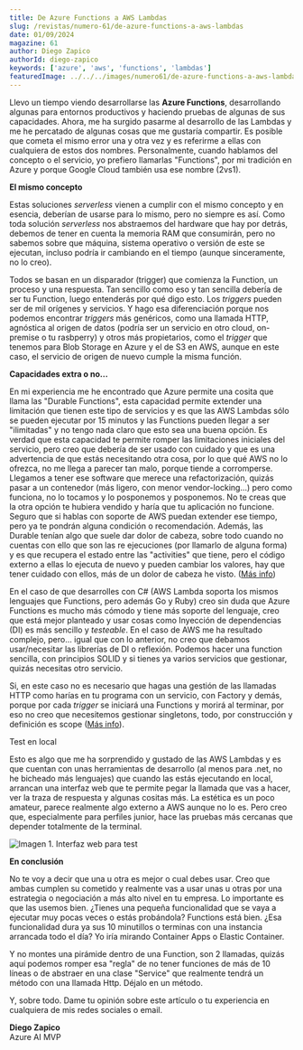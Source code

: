 ---
title: De Azure Functions a AWS Lambdas
slug: /revistas/numero-61/de-azure-functions-a-aws-lambdas
date: 01/09/2024
magazine: 61
author: Diego Zapico
authorId: diego-zapico
keywords: ['azure', 'aws', 'functions', 'lambdas']
featuredImage: ../../../images/numero61/de-azure-functions-a-aws-lambdas/image1.png
---

Llevo un tiempo viendo desarrollarse las **Azure Functions**,
desarrollando algunas para entornos productivos y haciendo pruebas de
algunas de sus capacidades. Ahora, me ha surgido pasarme al desarrollo
de las Lambdas y me he percatado de algunas cosas que me gustaría
compartir. Es posible que cometa el mismo error una y otra vez y es
referirme a ellas con cualquiera de estos dos nombres. Personalmente,
cuando hablamos del concepto o el servicio, yo prefiero llamarlas
"Functions", por mi tradición en Azure y porque Google Cloud también usa
ese nombre (2vs1).

**El mismo concepto**

Estas soluciones *serverless* vienen a cumplir con el mismo concepto y
en esencia, deberían de usarse para lo mismo, pero no siempre es así.
Como toda solución *serverless* nos abstraemos del hardware que hay por
detrás, debemos de tener en cuenta la memoria RAM que consumirán, pero
no sabemos sobre que máquina, sistema operativo o versión de este se
ejecutan, incluso podría ir cambiando en el tiempo (aunque sinceramente,
no lo creo).

Todos se basan en un disparador (trigger) que comienza la Function, un
proceso y una respuesta. Tan sencillo como eso y tan sencilla debería de
ser tu Function, luego entenderás por qué digo esto. Los *triggers*
pueden ser de mil orígenes y servicios. Y hago esa diferenciación porque
nos podemos encontrar *triggers* más genéricos, como una llamada HTTP,
agnóstica al origen de datos (podría ser un servicio en otro cloud,
on-premise o tu rasbperry) y otros más propietarios, como el *trigger*
que tenemos para Blob Storage en Azure y el de S3 en AWS, aunque en este
caso, el servicio de origen de nuevo cumple la misma función.

**Capacidades extra o no...**

En mi experiencia me he encontrado que Azure permite una cosita que
llama las "Durable Functions", esta capacidad permite extender una
limitación que tienen este tipo de servicios y es que las AWS Lambdas
sólo se pueden ejecutar por 15 minutos y las Functions pueden llegar a
ser "ilimitadas" y no tengo nada claro que esto sea una buena opción. Es
verdad que esta capacidad te permite romper las limitaciones iniciales
del servicio, pero creo que debería de ser usado con cuidado y que es
una advertencia de que estás necesitando otra cosa, por lo que qué AWS
no lo ofrezca, no me llega a parecer tan malo, porque tiende a
corromperse. Llegamos a tener ese software que merece una
refactorización, quizás pasar a un contenedor (más ligero, con menor
vendor-locking...) pero como funciona, no lo tocamos y lo posponemos y
posponemos. No te creas que la otra opción te hubiera vendido y haría
que tu aplicación no funcione. Seguro que si hablas con soporte de AWS
puedan extender ese tiempo, pero ya te pondrán alguna condición o
recomendación. Además, las Durable tenían algo que suele dar dolor de
cabeza, sobre todo cuando no cuentas con ello que son las re ejecuciones
(por llamarlo de alguna forma) y es que recupera el estado entre las
"activities" que tiene, pero el código externo a ellas lo ejecuta de
nuevo y pueden cambiar los valores, hay que tener cuidado con ellos, más
de un dolor de cabeza he visto. ([Más
info](https://www.compartimoss.com/revistas/numero-48/azure-functions-best-practices/))

En el caso de que desarrolles con C# (AWS Lambda soporta los mismos
lenguajes que Functions, pero además Go y Ruby) creo sin duda que Azure
Functions es mucho más cómodo y tiene más soporte del lenguaje, creo que
está mejor planteado y usar cosas como Inyección de dependencias (DI) es
más sencillo y *testeable*. En el caso de AWS me ha resultado complejo,
pero... igual que con lo anterior, no creo que debamos usar/necesitar
las librerías de DI o reflexión. Podemos hacer una function sencilla,
con principios SOLID y si tienes ya varios servicios que gestionar,
quizás necesitas otro servicio.

Si, en este caso no es necesario que hagas una gestión de las llamadas
HTTP como harías en tu programa con un servicio, con Factory y demás,
porque por cada *trigger* se iniciará una Functions y morirá al
terminar, por eso no creo que necesitemos gestionar singletons, todo,
por construcción y definición es scope ([Más
info](https://stackoverflow.com/questions/38138100/addtransient-addscoped-and-addsingleton-services-differences)).

Test en local

Esto es algo que me ha sorprendido y gustado de las AWS Lambdas y es que
cuentan con unas herramientas de desarrollo (al menos para .net, no he
bicheado más lenguajes) que cuando las estás ejecutando en local,
arrancan una interfaz web que te permite pegar la llamada que vas a
hacer, ver la traza de respuesta y algunas cositas más. La estética es
un poco amateur, parece realmente algo externo a AWS aunque no lo es.
Pero creo que, especialmente para perfiles junior, hace las pruebas más
cercanas que depender totalmente de la terminal.

![**Imagen 1. Interfaz web para test**](../../../images/numero61/de-azure-functions-a-aws-lambdas/image1.png)



**En conclusión**

No te voy a decir que una u otra es mejor o cual debes usar. Creo que
ambas cumplen su cometido y realmente vas a usar unas u otras por una
estrategia o negociación a más alto nivel en tu empresa. Lo importante
es que las usemos bien. ¿Tienes una pequeña funcionalidad que se vaya a
ejecutar muy pocas veces o estás probándola? Functions está bien. ¿Esa
funcionalidad dura ya sus 10 minutillos o terminas con una instancia
arrancada todo el día? Yo iría mirando Container Apps o Elastic
Container.

Y no montes una pirámide dentro de una Function, son 2 llamadas, quizás
aquí podemos romper esa "regla" de no tener funciones de más de 10
líneas o de abstraer en una clase "Service" que realmente tendrá un
método con una llamada Http. Déjalo en un método.

Y, sobre todo. Dame tu opinión sobre este artículo o tu experiencia en
cualquiera de mis redes sociales o email.

**Diego Zapico** <br />
Azure AI MVP

